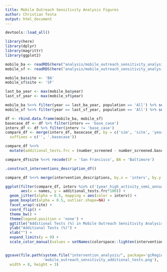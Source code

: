 ```yaml
---
title: Mobile Outreach Sensitivity Analysis Figures
author: Christian Testa
output: html_document
---
```


```r
devtools::load_all()
```


```r
library(here)
library(dplyr)
library(magrittr)
library(ggplot2)

mobile_ba <- readRDS(here("analysis/mobile_outreach_sensitivity_analysis/interventions_data_mobile_outreach_sensitivity_BA_fixed.rds"))
mobile_sf <- readRDS(here("analysis/mobile_outreach_sensitivity_analysis/interventions_data_mobile_outreach_sensitivity_SF_fixed.rds"))

mobile_ba$site <- 'BA'
mobile_sf$site <- 'SF'

last_ba_year <- max(mobile_ba$year)
last_sf_year <- max(mobile_sf$year)

mobile_ba %<>% filter(year == last_ba_year, population == 'All') %>% select(-population)
mobile_sf %<>% filter(year == last_sf_year, population == 'All') %>% select(-population)

df <- rbind.data.frame(mobile_ba, mobile_sf)
basecase_df <- df %>% filter(interv == 'base_case')
interv_df <- df %>% filter(interv != 'base_case')
compare_df <- merge(interv_df, basecase_df, by = c('sim', 'site', 'year'),
  suffixes = c('', '.basecase'))
```

```r
compare_df %<>% 
  mutate(additional_tests.frc = (number_screened - number_screened.basecase) / (number_screened.basecase))
```

```r
compare_df$site %<>% recode(SF = 'San Francisco', BA = 'Baltimore')

.construct_interventions_description_df()

compare_df %<>% merge(intervention_descriptions, by.x = 'interv', by.y = 'shortnames')
```

```r
ggplot(filter(compare_df, interv %in% c('1year_high_activity_semi_annual_4_10th_hr_pt111_lr', '1year_high_activity_semi_annual_2_10th_hr_pt133_lr', '1year_high_activity_semi_annual_5_10th_hr_pt1_lr')), 
       aes(x = names, y = additional_tests.frc*100)) + 
  geom_jitter(alpha = 0.5, mapping = aes(color = interv)) + 
  geom_boxplot(alpha = 0.5, outlier.shape=NA) + 
  facet_wrap(~site) +
  coord_flip() + 
  theme_bw() + 
  theme(legend.position = 'none') + 
  ggtitle("Additional Tests (%) in Mobile Outreach Sensitivity Analysis") + 
  ylab("Additional Tests (%)") + 
  xlab("") + 
  expand_limits(y = 0) + 
  scale_color_manual(values = setNames(colorspace::lighten(intervention_descriptions$color,.5), intervention_descriptions$shortnames)) 


ggsave(file.path(system.file("intervention_analysis/", package='gcRegional'), 
                 'mobile_outreach_sensitivity_additional_tests.png'),
  width = 8, height = 3)
```



